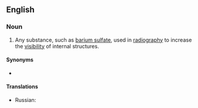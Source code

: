 ==English==

===Noun===
{{wikipedia}}
{{en-noun|contrast media}}

# {{lb|en|medicine}} Any substance, such as [[barium sulfate]], used in [[radiography]] to increase the [[visibility]] of internal structures.
====Synonyms====
* {{l|en|contrast agent}}
====Translations====
{{trans-top}}
* Russian: {{t+|ru|контра́стное вещество́}}
{{trans-mid}}
{{trans-bottom}}